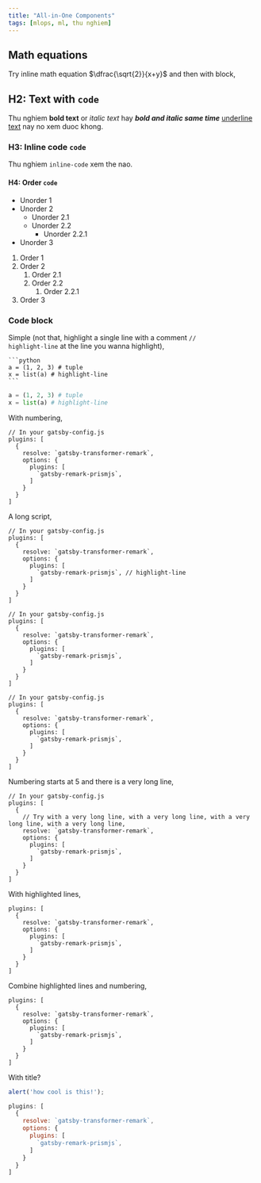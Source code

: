 ```yaml
---
title: "All-in-One Components"
tags: [mlops, ml, thu nghiem]
---
```



<LoremIpsum p={2} />

## Math equations

Try inline math equation $\dfrac{\sqrt{2}}{x+y}$ and then with block,

## H2: Text with `code`

Thu nghiem **bold text** or *italic text* hay ***bold and italic same time*** <u>underline text</u> nay no xem duoc khong.

### H3: Inline code `code`

Thu nghiem `inline-code` xem the nao.

#### H4: Order `code`

- Unorder 1
- Unorder 2
  - Unorder 2.1
  - Unorder 2.2
    - Unorder 2.2.1
- Unorder 3

1. Order 1
2. Order 2
   1. Order 2.1
   2. Order 2.2
      1. Order 2.2.1
3. Order 3

### Code block

Simple (not that, highlight a single line with a comment <code>// highlight-line</code> at the line you wanna highlight),

````
```python
a = (1, 2, 3) # tuple
x = list(a) # highlight-line
```
````

```python
a = (1, 2, 3) # tuple
x = list(a) # highlight-line
```

With numbering,

```javascript{numberLines: true}
// In your gatsby-config.js
plugins: [
  {
    resolve: `gatsby-transformer-remark`,
    options: {
      plugins: [
        `gatsby-remark-prismjs`,
      ]
    }
  }
]
```

A long script,

```javascript{numberLines: true}
// In your gatsby-config.js
plugins: [
  {
    resolve: `gatsby-transformer-remark`,
    options: {
      plugins: [
        `gatsby-remark-prismjs`, // highlight-line
      ]
    }
  }
]

// In your gatsby-config.js
plugins: [
  {
    resolve: `gatsby-transformer-remark`,
    options: {
      plugins: [
        `gatsby-remark-prismjs`,
      ]
    }
  }
]

// In your gatsby-config.js
plugins: [
  {
    resolve: `gatsby-transformer-remark`,
    options: {
      plugins: [
        `gatsby-remark-prismjs`,
      ]
    }
  }
]
```

Numbering starts at 5 and there is a very long line,

```javascript{numberLines: 5}
// In your gatsby-config.js
plugins: [
  {
    // Try with a very long line, with a very long line, with a very long line, with a very long line,
    resolve: `gatsby-transformer-remark`,
    options: {
      plugins: [
        `gatsby-remark-prismjs`,
      ]
    }
  }
]
```

With highlighted lines,

```javascript{1,4-6}
plugins: [
  {
    resolve: `gatsby-transformer-remark`,
    options: {
      plugins: [
        `gatsby-remark-prismjs`,
      ]
    }
  }
]
```

Combine highlighted lines and numbering,

```javascript{1,4-6}{numberLines: true}
plugins: [
  {
    resolve: `gatsby-transformer-remark`,
    options: {
      plugins: [
        `gatsby-remark-prismjs`,
      ]
    }
  }
]
```

With title?

```js:title=example-file.js
alert('how cool is this!');
```

```js:title=example-file.js {1,4-6}{numberLines: true}
plugins: [
  {
    resolve: `gatsby-transformer-remark`,
    options: {
      plugins: [
        `gatsby-remark-prismjs`,
      ]
    }
  }
]
```